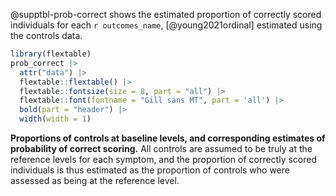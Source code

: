 @supptbl-prob-correct shows the estimated proportion of 
correctly scored individuals
for each `r outcomes_name`, [@young2021ordinal]
estimated using the controls data.

::: {#supptbl-prob-correct}

```r

library(flextable)
prob_correct |>
  attr("data") |>
  flextable::flextable() |> 
  flextable::fontsize(size = 8, part = "all") |> 
  flextable::font(fontname = "Gill sans MT", part = 'all') |> 
  bold(part = "header") |> 
  width(width = 1)
```

**Proportions of controls at baseline levels, 
and corresponding estimates of 
probability of correct scoring.**
All controls are assumed to be truly 
at the reference levels for each symptom, 
and the proportion of correctly scored individuals 
is thus estimated as 
the proportion of controls 
who were assessed as being 
at the reference level.

:::
